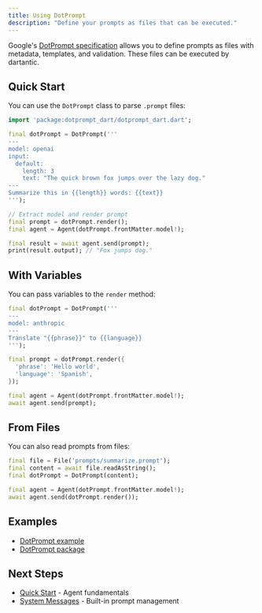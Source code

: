 ```yaml
---
title: Using DotPrompt
description: "Define your prompts as files that can be executed."
---
```


Google's [DotPrompt specification](https://google.github.io/dotprompt) allows
you to define prompts as files with metadata, templates, and validation. These
files can be executed by dartantic.

## Quick Start

You can use the `DotPrompt` class to parse `.prompt` files:

```dart
import 'package:dotprompt_dart/dotprompt_dart.dart';

final dotPrompt = DotPrompt('''
---
model: openai
input:
  default:
    length: 3
    text: "The quick brown fox jumps over the lazy dog."
---
Summarize this in {{length}} words: {{text}}
''');

// Extract model and render prompt
final prompt = dotPrompt.render();
final agent = Agent(dotPrompt.frontMatter.model!);

final result = await agent.send(prompt);
print(result.output); // "Fox jumps dog."
```

## With Variables

You can pass variables to the `render` method:

```dart
final dotPrompt = DotPrompt('''
---
model: anthropic
---
Translate "{{phrase}}" to {{language}}
''');

final prompt = dotPrompt.render({
  'phrase': 'Hello world',
  'language': 'Spanish',
});

final agent = Agent(dotPrompt.frontMatter.model!);
await agent.send(prompt);
```

## From Files

You can also read prompts from files:

```dart
final file = File('prompts/summarize.prompt');
final content = await file.readAsString();
final dotPrompt = DotPrompt(content);

final agent = Agent(dotPrompt.frontMatter.model!);
await agent.send(dotPrompt.render());
```

## Examples

- [DotPrompt example](https://github.com/csells/dartantic_ai/blob/main/packages/dartantic_ai/example/bin/dotprompt.dart)
- [DotPrompt package](https://pub.dev/packages/dotprompt_dart)

## Next Steps

- [Quick Start](/quick-start) - Agent fundamentals
- [System Messages](/system-messages) - Built-in prompt management
